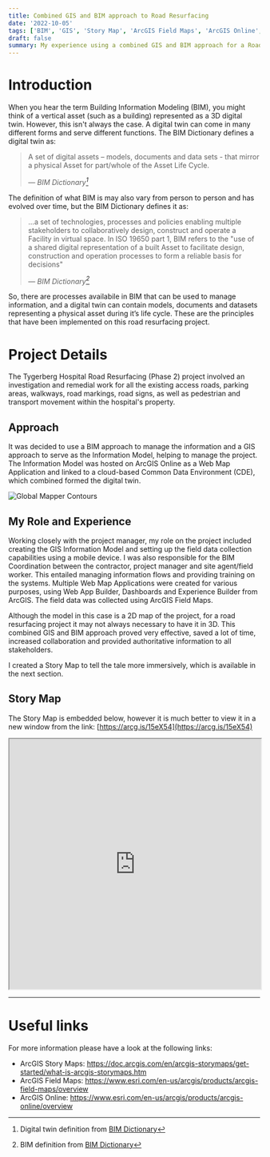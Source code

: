 ```yaml
---
title: Combined GIS and BIM approach to Road Resurfacing
date: '2022-10-05'
tags: ['BIM', 'GIS', 'Story Map', 'ArcGIS Field Maps', 'ArcGIS Online', 'ArcGIS Pro']
draft: false
summary: My experience using a combined GIS and BIM approach for a Road Resurfacing project
---
```


# Introduction

When you hear the term Building Information Modeling (BIM), you might think of a vertical asset (such as a building) represented as a 3D digital twin. However, this isn't always the case. A digital twin can come in many different forms and serve different functions. The BIM Dictionary defines a digital twin as:

> A set of digital assets – models, documents and data sets - that mirror a physical Asset for part/whole of the Asset Life Cycle.
>
> — <cite>BIM Dictionary[^1]</cite>

[^1]: Digital twin definition from [BIM Dictionary](https://bimdictionary.com/en/digital-twin/1)

The definition of what BIM is may also vary from person to person and has evolved over time, but the BIM Dictionary defines it as:

> ...a set of technologies, processes and policies enabling multiple stakeholders to collaboratively design, construct and operate a Facility in virtual space. In ISO 19650 part 1, BIM refers to the "use of a shared digital representation of a built Asset to facilitate design, construction and operation processes to form a reliable basis for decisions"
>
> — <cite>BIM Dictionary[^2]</cite>

[^2]: BIM definition from [BIM Dictionary](https://bimdictionary.com/en/building-information-modelling/2)

So, there are processes availabile in BIM that can be used to manage information, and a digital twin can contain models, documents and datasets representing a physical asset during it’s life cycle. These are the principles that have been implemented on this road resurfacing project.

# Project Details

The Tygerberg Hospital Road Resurfacing (Phase 2) project involved an investigation and remedial work for all the existing access roads, parking areas, walkways, road markings, road signs, as well as pedestrian and transport movement within the hospital's property.

## Approach

It was decided to use a BIM approach to manage the information and a GIS approach to serve as the Information Model, helping to manage the project. The Information Model was hosted on ArcGIS Online as a Web Map Application and linked to a cloud-based Common Data Environment (CDE), which combined formed the digital twin.

![Global Mapper Contours](/static/images/Information-Model-Process.png)

## My Role and Experience

Working closely with the project manager, my role on the project included creating the GIS Information Model and setting up the field data collection capabilities using a mobile device. I was also responsible for the BIM Coordination between the contractor, project manager and site agent/field worker. This entailed managing information flows and providing training on the systems. Multiple Web Map Applications were created for various purposes, using Web App Builder, Dashboards and Experience Builder from ArcGIS. The field data was collected using ArcGIS Field Maps.

Although the model in this case is a 2D map of the project, for a road resurfacing project it may not always necessary to have it in 3D. This combined GIS and BIM approach proved very effective, saved a lot of time, increased collaboration and provided authoritative information to all stakeholders.

I created a Story Map to tell the tale more immersively, which is available in the next section.

## Story Map

The Story Map is embedded below, however it is much better to view it in a new window from the link: [https://arcg.is/15eX54](https://arcg.is/15eX54)

<iframe
  src="https://storymaps.arcgis.com/stories/6bd2209e23444685a37366a5c48b4a29"
  width="100%"
  height="500px"
  allowFullScreen
  allow="geolocation"
></iframe>

---

# Useful links

For more information please have a look at the following links:

- ArcGIS Story Maps: https://doc.arcgis.com/en/arcgis-storymaps/get-started/what-is-arcgis-storymaps.htm
- ArcGIS Field Maps: https://www.esri.com/en-us/arcgis/products/arcgis-field-maps/overview
- ArcGIS Online: https://www.esri.com/en-us/arcgis/products/arcgis-online/overview
